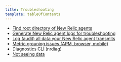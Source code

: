 ```yaml
---
title: Troubleshooting
template: tableOfContents
---
```


* [Find root directory of New Relic agents](/docs/using-new-relic/cross-product-functions/troubleshooting/find-agent-root-directory)
* [Generate New Relic agent logs for troubleshooting](/docs/using-new-relic/cross-product-functions/troubleshooting/generate-new-relic-agent-logs-troubleshooting)
* [Log (audit) all data your New Relic agent transmits](/docs/using-new-relic/cross-product-functions/troubleshooting/log-audit-all-data-your-new-relic-agent-transmits)
* [Metric grouping issues (APM, browser, mobile)](/docs/using-new-relic/cross-product-functions/troubleshooting/metric-grouping-issues)
* [Diagnostics CLI (nrdiag)](/docs/using-new-relic/cross-product-functions/troubleshooting/new-relic-diagnostics)
* [Not seeing data](/docs/using-new-relic/cross-product-functions/troubleshooting/not-seeing-data)
